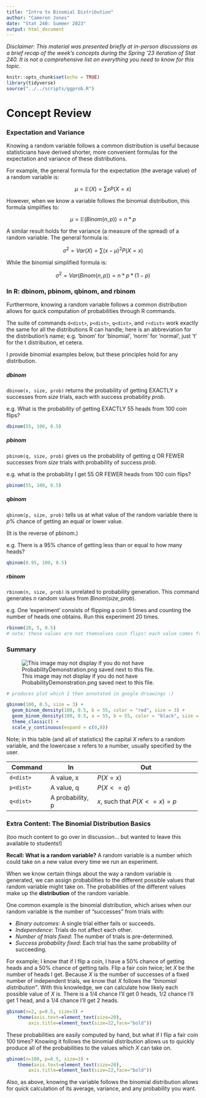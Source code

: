 ---
title: "Intro to Binomial Distribution"
author: "Cameron Jones"
date: "Stat 240: Summer 2023"
output: html_document
---

_Disclaimer: This material was presented briefly at in-person discussions as a brief recap of the week's concepts during the Spring '23 iteration of Stat 240. It is not a comprehensive list on everything you need to know for this topic._

```{r setup, include=FALSE}
knitr::opts_chunk$set(echo = TRUE)
library(tidyverse)
source("../../scripts/ggprob.R")
```

# Concept Review

### Expectation and Variance

Knowing a random variable follows a common distribution is useful because statisticians have derived shorter, more convenient formulas for the expectation and variance of these distributions.

For example, the general formula for the expectation (the average value) of a random variable is:

$$
\mu = \mathbb{E}(X) = \sum x P(X=x)
$$

However, when we know a variable follows the binomial distribution, this formula simplifies to:

$$
\mu = \mathbb{E}(Binom(n, p)) = n*p
$$

A similar result holds for the variance (a measure of the spread) of a random variable. The general formula is:

$$
\sigma^2 = Var(X) = \sum (x - \mu)^2 P(X=x)
$$

While the binomial simplified formula is:

$$
\sigma^2 = Var(Binom(n,p)) = n*p*(1-p)
$$

### In R: dbinom, pbinom, qbinom, and rbinom

Furthermore, knowing a random variable follows a common distribution allows for quick computation of probabilities through R commands.

The suite of commands ```d<dist>```, ```p<dist>```, ```q<dist>```, and ```r<dist>``` work exactly the same for all the distributions R can handle; here <dist> is an abbreviation for the distribution's name; e.g. 'binom' for 'binomial', 'norm' for 'normal', just 't' for the t distribution, et cetera.

I provide binomial examples below, but these principles hold for any distribution.

##### dbinom

```dbinom(x, size, prob)``` returns the probability of getting EXACTLY $x$ successes from $size$ trials, each with success probability $prob$.

e.g. What is the probability of getting EXACTLY 55 heads from 100 coin flips?

```{r}
dbinom(55, 100, 0.5)
```

##### pbinom

```pbinom(q, size, prob)``` gives us the probability of getting $q$ OR FEWER successes from $size$ trials with probability of success $prob$.

e.g. what is the probability I get 55 OR FEWER heads from 100 coin flips?

```{r}
pbinom(55, 100, 0.5)
```

##### qbinom

```qbinom(p, size, prob)``` tells us at what value of the random variable there is $p$% chance of getting an equal or lower value.

(It is the reverse of pbinom.)

e.g. There is a 95% chance of getting less than or equal to how many heads?

```{r}
qbinom(0.95, 100, 0.5)
```

##### rbinom

```rbinom(n, size, prob)``` is unrelated to probability generation. This command generates $n$ random values from $Binom(size, prob)$.

e.g. One 'experiment' consists of flipping a coin 5 times and counting the number of heads one obtains. Run this experiment 20 times.

```{r}
rbinom(20, 5, 0.5)
# note; these values are not themselves coin flips! each value comes from flipping a coin 5 times and counting the heads.
```

### Summary

![This image may not display if you do not have ProbabilityDemonstration.png saved next to this file.](ProbabilityDemonstration.png)

```{r eval=FALSE, include=FALSE}

# produces plot which I then annotated in google drsawings :)

gbinom(100, 0.5, size = 3) +
  geom_binom_density(100, 0.5, b = 55, color = "red", size = 3) +
  geom_binom_density(100, 0.5, a = 55, b = 55, color = "black", size = 3) +
  theme_classic() +
  scale_y_continuous(expand = c(0,0))
```

Note; in this table (and all of statistics) the capital $X$ refers to a random variable, and the lowercase x refers to a number, usually specified by the user.

+---------------+-----------------+---------------------------------------+
| Command       | In              | Out                                   |
+===============+=================+=======================================+
| ```d<dist>``` | A value, x      | $P(X = x)$                            |
+---------------+-----------------+---------------------------------------+
| ```p<dist>``` | A value, q      | $P(X <= q)$                           |
+---------------+-----------------+---------------------------------------+
| ```q<dist>``` | A probability, p| $x$, such that $P(X <= x) = p$        |
+---------------+-----------------+---------------------------------------+


### Extra Content: The Binomial Distribution Basics

(too much content to go over in discussion... but wanted to leave this available to students!)

**Recall: What is a random variable?**
A random variable is a number which could take on a new value every time we run an experiment.

When we know certain things about the way a random variable is generated, we can assign probabilities to the different possible values that random variable might take on. The probabilities of the different values make up the **distribution** of the random variable.

One common example is the binomial distribution, which arises when our random variable is the number of "successes" from trials with:

+ *Binary outcomes*: A single trial either fails or succeeds.
+ *Independence*: Trials do not affect each other.
+ *Number of trials fixed*: The number of trials is pre-determined.
+ *Success probability fixed*: Each trial has the same probability of succeeding.

For example; I know that if I flip a coin, I have a 50% chance of getting heads and a 50% chance of getting tails. Flip a fair coin twice; let $X$ be the number of heads I get. Because $X$ is the number of successes of a fixed number of independent trials, we know that $X$ follows the *"binomial distribution"*. With this knowledge, we can calculate how likely each possible value of $X$ is. There is a 1/4 chance I'll get 0 heads, 1/2 chance I'll get 1 head, and a 1/4 chance I'll get 2 heads.

```{r}
gbinom(n=2, p=0.5, size=3) +
    theme(axis.text=element_text(size=20),
        axis.title=element_text(size=22,face="bold"))
```

These probabilities are easily computed by hand, but what if I flip a fair coin 100 times? Knowing it follows the binomial distribution allows us to quickly produce all of the probabilities to the values which $X$ can take on.

```{r}
gbinom(n=100, p=0.5, size=3) +
    theme(axis.text=element_text(size=20),
        axis.title=element_text(size=22,face="bold"))
```

Also, as above, knowing the variable follows the binomial distribution allows for quick calculation of its average, variance, and any probability you want.
